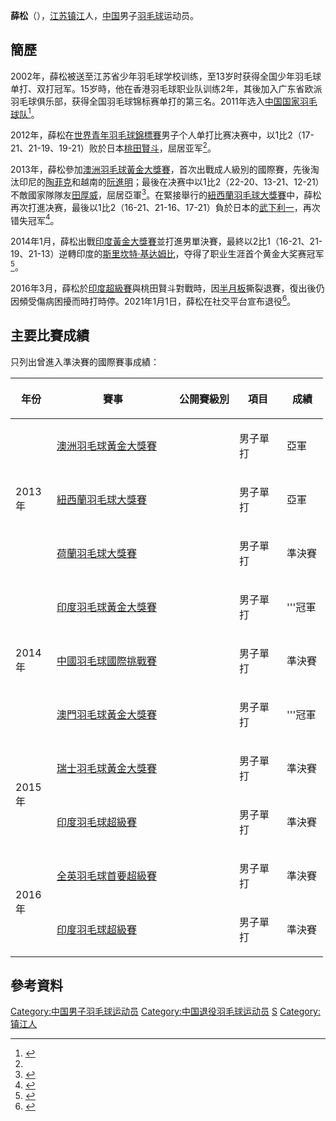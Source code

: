 {{noteTA|G1=Badminton}}
{{Infobox 羽球選手
| playername              = 薛松
| image                   = File:Xue Song.jpg
| size                    = 
| caption                 = 
| birth_name              = 
| date_of_birth           = {{birth_date_and_age|1994|1|22}}
| place_of_birth          = {{CHN}}[[江苏省|江苏省]][[镇江市|镇江市]]
| residence               =| height                  = 
| weight                  = 
| handedness              = 
| country                 = {{CHN}}
| years_intldebut         =
| years_started           = 
| coach                   = 
| event                   = 男子單打
| highest_ranking         = 第21位（男單）
| date_of_highest_ranking = 2015年4月23日<ref name="highest-ranking">[http://bwfcontent.tournamentsoftware.com/ranking/player.aspx?id=9049&player=391581 BWF World Ranking - Ranking of SONG Xue (78769)]{{en}}</ref>
| current_ranking         = 第23位（男單）
| date_of_current_ranking = 2015年5月21日<ref>[http://bwfcontent.tournamentsoftware.com/ranking/category.aspx?id=9049&category=472 BWF World Ranking - BWF世界排名榜 (5/21/2015) - Men's singles] {{Wayback|url=http://bwfcontent.tournamentsoftware.com/ranking/category.aspx?id=9049&category=472 |date=20150623211416 }}{{en}}</ref>
| played                  = 76勝–23負（男單）
| titles                  = 
| bwf_profile             = AC9B996C-5051-4E1C-8B49-89BFBA94C1F2
| bwf_id                  = 78769
| updated                 = 2015年5月22日
}}
{{MedalTableTop}}
{{MedalSport | 男子[[羽毛球|羽毛球]]}}
{{MedalCountry | {{CHN}}}}
{{MedalCompetition | [[世界青年羽毛球錦標賽|世界青年羽毛球錦標賽]]}}
{{MedalSilver| [[2012年世界青年羽毛球錦標賽|2012年 千葉縣]] | 男子單打 }}
{{MedalGold  | [[2012年世界青年羽毛球錦標賽|2012年 千葉縣]] | 混合團體 }}
{{MedalCompetition | [[亞洲青年羽毛球錦標賽|亞洲青年羽毛球錦標賽]]}}
{{MedalGold  | [[2011年亞洲青年羽毛球錦標賽|2011年 勒克瑙]] | 混合團體 }}
{{MedalSilver| [[2012年亞洲青年羽毛球錦標賽|2012年 金泉]] | 混合團體 }}
{{MedalBottom}}
'''薛松'''（{{bd|1994年|1月22日|catIdx=X薛}}），[[江苏|江苏]][[镇江|镇江]]人，[[中国|中国]]男子[[羽毛球|羽毛球]]运动员。

== 簡歷 ==
2002年，薛松被送至江苏省少年羽毛球学校训练，至13岁时获得全国少年羽毛球单打、双打冠军。15岁時，他在香港羽毛球职业队训练2年，其後加入广东省欧派羽毛球俱乐部，获得全国羽毛球锦标赛单打的第三名。2011年选入[[中国国家羽毛球队|中国国家羽毛球队]]<ref name="金山网">{{cite news|title=镇江籍选手薛松获团体冠军男单亚军|url=http://www.jsw.com.cn/zjnews/2012-11/04/content_2699317.htm|newspaper=金山网|date=2012-11-04|accessdate=2013-04-17|archive-date=2016-03-04|archive-url=https://web.archive.org/web/20160304073209/http://www.jsw.com.cn/zjnews/2012-11/04/content_2699317.htm|dead-url=no}}</ref>。

2012年，薛松在[[2012年世界青年羽毛球錦標賽|世界青年羽毛球錦標賽]]男子个人单打比赛决赛中，以1比2（17-21、21-19、19-21）败於日本[[桃田賢斗|桃田賢斗]]，屈居亚军<ref name="金山网"/>。

2013年，薛松參加[[2013年澳洲羽毛球黃金大獎賽|澳洲羽毛球黃金大獎賽]]，首次出戰成人級別的國際賽，先後淘汰印尼的[[陶菲克·希达亚特|陶菲克]]和越南的[[阮進明|阮進明]]；最後在决赛中以1比2（22-20、13-21、12-21）不敵國家隊隊友[[田厚威|田厚威]]，屈居亞軍<ref>{{cite news|title=澳羽赛李宗伟杀手田厚威首夺冠 薛松摘处子秀银牌|url=http://sports.sina.com.cn/o/2013-04-07/23126506410.shtml|newspaper=新华网|date=2013-04-07|accessdate=2013-04-17|archive-date=2016-03-04|archive-url=https://web.archive.org/web/20160304093616/http://sports.sina.com.cn/o/2013-04-07/23126506410.shtml|dead-url=no}}</ref>。在緊接舉行的[[2013年紐西蘭羽毛球大獎賽|紐西蘭羽毛球大獎賽]]中，薛松再次打進决赛，最後以1比2（16-21、21-16、17-21）負於日本的[[武下利一|武下利一]]，再次错失冠军<ref>{{cite news|title=新西兰羽毛球公开赛镇江薛松再夺亚军|url=http://news.gmw.cn/newspaper/2013-04/15/content_1239767.htm|newspaper=京江晚报|date=2013-04-15|accessdate=2013-04-17|archive-date=2016-03-05|archive-url=https://web.archive.org/web/20160305064257/http://news.gmw.cn/newspaper/2013-04/15/content_1239767.htm|dead-url=no}}</ref>。

2014年1月，薛松出戰[[2014年印度羽毛球黃金大獎賽|印度黃金大獎賽]]並打進男單決賽，最終以2比1（16-21、21-19、21-13）逆轉印度的[[斯里坎特·基达姆比|斯里坎特·基达姆比]]，夺得了职业生涯首个黄金大奖赛冠军<ref>{{cite news|title=印度黄金赛：国羽斩获四金 男单小将薛松首夺冠|url=http://sports.sohu.com/20140126/n394230448.shtml|newspaper=搜狐体育|date=2014-01-26|accessdate=2014-02-11|archive-date=2014-02-22|archive-url=https://web.archive.org/web/20140222090904/http://sports.sohu.com/20140126/n394230448.shtml|dead-url=no}}</ref>。

2016年3月，薛松於[[2016年印度羽毛球超級賽|印度超級賽]]與桃田賢斗對戰時，因[[半月板|半月板]]撕裂退賽，復出後仍因頻受傷病困擾而時打時停。2021年1月1日，薛松在社交平台宣布退役<ref>{{cite news |url=https://www.aiyuke.com/news/2021/01/n50ba8c750ef.html |title=等不到复出了！薛松宣布退役！ |publisher=爱羽客羽毛球网 |date=2021-01-02 |accessdate=2022-05-01 |language=zh}}</ref>。

==主要比賽成績==
只列出曾進入準決賽的國際賽事成績：
{| class=wikitable style="text-align:center; font-size:small;" 
!width="50"|年份
!width="180"|賽事
!width="80"|公開賽級別
!width="60"|項目
!width="50"|成績
|-
!rowspan="3"|2013年
|[[2013年澳洲羽毛球黃金大獎賽|澳洲羽毛球黃金大獎賽]]
|{{BWFGPG}}
|男子單打
|bgcolor="silver"|亞軍
|-
|[[2013年紐西蘭羽毛球大獎賽|紐西蘭羽毛球大獎賽]]
|{{BWFGP}}
|男子單打
|bgcolor="silver"|亞軍
|-
|[[2013年荷蘭羽毛球大獎賽|荷蘭羽毛球大獎賽]]
|{{BWFGP}}
|男子單打
|bgcolor="#b8860b"|準決賽
|-
!rowspan="3"|2014年
|[[2014年印度羽毛球黃金大獎賽|印度羽毛球黃金大獎賽]]
|{{BWFGPG}}
|男子單打
|bgcolor="gold"|'''冠軍
|-
|[[2014年中國羽毛球國際挑戰賽|中國羽毛球國際挑戰賽]]
|{{BWFIC}}
|男子單打
|bgcolor="#b8860b"|準決賽
|-
|[[2014年澳門羽毛球格蘭披治黃金大獎賽|澳門羽毛球黃金大獎賽]]
|{{BWFGPG}}
|男子單打
|bgcolor="gold"|'''冠軍
|-
!rowspan="2"|2015年
|[[2015年瑞士羽毛球黃金大獎賽|瑞士羽毛球黃金大獎賽]]
|{{BWFGPG}}
|男子單打
|bgcolor="#b8860b"|準決賽
|-
|[[2015年印度羽毛球超級賽|印度羽毛球超級賽]]
|{{BWFSS}}
|男子單打
|bgcolor="#b8860b"|準決賽
|-
!rowspan="2"|2016年
|[[2016年全英羽毛球首要超級賽|全英羽毛球首要超級賽]]
|{{BWFSSP}}
|男子單打
|bgcolor="#b8860b"|準決賽
|-
|[[2016年印度羽毛球超級賽|印度羽毛球超級賽]]
|{{BWFSS}}
|男子單打
|bgcolor="#b8860b"|準決賽
|}
{{BWF賽事級別索引}}

==參考資料==
{{Reflist}}

{{DEFAULTSORT:Xue, Song}}
[[Category:中国男子羽毛球运动员|Category:中国男子羽毛球运动员]]
[[Category:中国退役羽毛球运动员|Category:中国退役羽毛球运动员]]
[[Category:薛姓|S]]
[[Category:镇江人|Category:镇江人]]